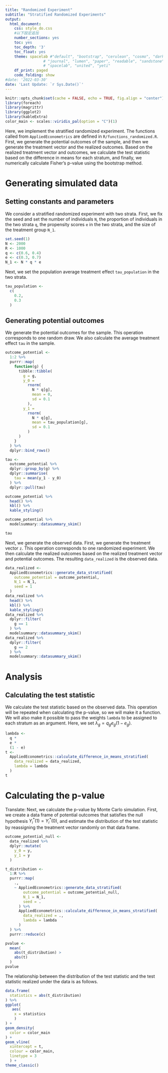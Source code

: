 ```yaml
---
title: "Randomized Experiment"
subtitle: "Stratified Randomized Experiments"
output: 
  html_document:
    css: style_do.css
    #以下設定追加
    number_sections: yes
    toc: yes
    toc_depth: '3'
    toc_float: yes
    theme: spacelab #"default", "bootstrap", "cerulean", "cosmo", "darkly", "flatly",
                 # "journal", "lumen", "paper", "readable", "sandstone", "simplex",
                 # "spacelab", "united", "yeti"
    df_print: paged
    code_folding: show
#date: '2022-03-30'
date: 'Last Update: `r Sys.Date()`'
---
```


```r
knitr::opts_chunk$set(cache = FALSE, echo = TRUE, fig.align = "center")
library(foreach)
library(magrittr)
library(ggplot2)
library(kableExtra)
color_main <- scales::viridis_pal(option = "C")(1)
```

Here, we implement the stratified randomized experiment. The functions called from `AppliedEconometrics` are defined in `R/functions_randomized.R`. First, we generate the potential outcomes of the sample, and then we generate the treatment vector and the realized outcomes. Based on the realized treatment vector and outcomes, we calculate the test statistic based on the difference in means for each stratum, and finally, we numerically calculate Fisher's p-value using the bootstrap method.

# Generating simulated data

## Setting constants and parameters

We consider a stratified randomized experiment with two strata. First, we fix the seed and set the number of individuals `N`, the proportion of individuals in the two strata `q`, the propensity scores `e` in the two strata, and the size of the treatment group `N_1`.

```r
set.seed(1)
N <- 2000
R <- 1000
q <- c(0.6, 0.4)
e <- c(0.3, 0.7)
N_1 <- N * q * e
```

Next, we set the population average treatment effect `tau_population` in the two strata.

```r
tau_population <- 
  c(
    0.2, 
    0.3
  )
```

## Generating potential outcomes

We generate the potential outcomes for the sample. This operation corresponds to one random draw. We also calculate the average treatment effect `tau` in the sample.

```r
outcome_potential <-
  1:2 %>%
  purrr::map(
    function(g) {
      tibble::tibble(
        g = g,
        y_0 = 
          rnorm(
            N * q[g], 
            mean = 0, 
            sd = 0.1
          ),
        y_1 = 
          rnorm(
            N * q[g], 
            mean = tau_population[g], 
            sd = 0.1
          )
      )
    }
  ) %>%
  dplyr::bind_rows()

tau <-
  outcome_potential %>%
  dplyr::group_by(g) %>%
  dplyr::summarise(
    tau = mean(y_1 - y_0)
  ) %>%
  dplyr::pull(tau)

outcome_potential %>%
  head() %>%
  kbl() %>%
  kable_styling()

outcome_potential %>%
  modelsummary::datasummary_skim()

tau
```

Next, we generate the observed data. First, we generate the treatment vector `z`. This operation corresponds to one randomized experiment. We then calculate the realized outcomes based on the realized treatment vector and potential outcomes. The resulting `data_realized` is the observed data.


```r
data_realized <-
  AppliedEconometrics::generate_data_stratified(
    outcome_potential = outcome_potential,
    N_1 = N_1,
    seed = 1
  )
data_realized %>%
  head() %>%
  kbl() %>%
  kable_styling()
data_realized %>%
  dplyr::filter(
    g == 1
  ) %>%
  modelsummary::datasummary_skim()
data_realized %>%
  dplyr::filter(
    g == 2
  ) %>%
  modelsummary::datasummary_skim()
```

# Analysis

## Calculating the test statistic

We calculate the test statistic based on the observed data. This operation will be repeated when calculating the p-value, so we will make it a function. We will also make it possible to pass the weights `lambda` to be assigned to each stratum as an argument. Here, we set $\lambda_g = q_g e_g (1 - e_g)$.


```r
lambda <- 
  q * 
  e * 
  (1 - e)
t <- 
  AppliedEconometrics::calculate_difference_in_means_stratified(
    data_realized = data_realized, 
    lambda = lambda
  )
t
```

# Calculating the p-value

Translate: Next, we calculate the p-value by Monte Carlo simulation. First, we create a data frame of potential outcomes that satisfies the null hypothesis $Y_i^\ast(1)=Y_i^\ast(0)$, and estimate the distribution of the test statistic by reassigning the treatment vector randomly on that data frame.


```r
outcome_potential_null <-
  data_realized %>%
  dplyr::mutate(
    y_0 = y,
    y_1 = y
  )

t_distribution <-
  1:R %>%
  purrr::map(
    .,
    ~ AppliedEconometrics::generate_data_stratified(
        outcome_potential = outcome_potential_null,
        N_1 = N_1,
        seed = .
      ) %>%
      AppliedEconometrics::calculate_difference_in_means_stratified(
        data_realized = .,
        lambda = lambda
      )
  ) %>%
  purrr::reduce(c)

pvalue <- 
  mean(
    abs(t_distribution) > 
    abs(t)
  )
pvalue
```

The relationship between the distribution of the test statistic and the test statistic realized under the data is as follows.

```r
data.frame(
  statistics = abs(t_distribution)
) %>%
ggplot(
   aes(
    x = statistics
    )
) +
geom_density(
  color = color_main
) +
geom_vline(
  xintercept = t,
  colour = color_main,
  linetype = 3
  ) +
theme_classic()
```




